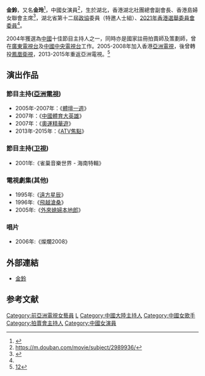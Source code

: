 {{distinguish|金鈴 (旅遊攝影作家)}}
'''金鈴'''，又名'''金玲'''<ref name="ling">{{cite news |title=「基層」選委金玲：疫情下好多媽媽帶子女自殺　政府應提供主婦 KOL 培訓 |url=https://www.thestandnews.com/politics/ab%E5%9F%BA%E5%B1%A4%E9%81%B8%E5%A7%94%E9%87%91%E7%8E%B2%E7%96%AB%E6%83%85%E4%B8%8B%E5%A5%BD%E5%A4%9A%E5%AA%BD%E5%AA%BD%E5%B8%B6%E5%AD%90%E5%A5%B3%E8%87%AA%E6%AE%BA-%E6%94%BF%E5%BA%9C%E6%87%89%E6%8F%90%E4%BE%9B%E4%B8%BB%E5%A9%A6-kol-%E5%9F%B9%E8%A8%93 |accessdate=2021-11-19 |work=立場新聞 |date=2021-09-18}}</ref>，中國女演員<ref>https://m.douban.com/movie/subject/2989936/</ref>，生於湖北，香港湖北社團總會副會長、香港島婦女聯會主席<ref>{{cite news |title=港島婦聯助貧困家庭女性創業 金鈴疫下陪囡囡行山Keep Fit |url=https://hd.stheadline.com/life/ent/realtime/2005857/%E5%8D%B3%E6%99%82-%E5%A8%9B%E6%A8%82-%E6%B8%AF%E5%B3%B6%E5%A9%A6%E8%81%AF%E5%8A%A9%E8%B2%A7%E5%9B%B0%E5%AE%B6%E5%BA%AD%E5%A5%B3%E6%80%A7%E5%89%B5%E6%A5%AD-%E9%87%91%E9%88%B4%E7%96%AB%E4%B8%8B%E9%99%AA%E5%9B%A1%E5%9B%A1%E8%A1%8C%E5%B1%B1Keep-Fit |accessdate=2021-11-19 |work=頭條日報 |date=2021-02-23}}</ref>，湖北省第十二屆[[中國人民政治协商会议|政協]]委員（特邀人士組）、[[2021年香港選舉委員會委員名單|2021年香港選舉委員會委員]]<ref name="ling" />。

2004年獲選為[[中國|中國]]十佳節目主持人之一，同時亦是國家註冊拍賣師及策劃師，曾在[[廣東電視台|廣東電視台]]及[[中國中央電視台|中國中央電視台]]工作。2005-2008年加入香港[[亞洲電視|亞洲電視]]，後曾轉投[[鳳凰衛視|鳳凰衛視]]，2013-2015年重返亞洲電視。<ref>[https://hk.on.cc/hk/bkn/cnt/entertainment/20210428/bkn-20210428185120727-0428_00862_001.html][https://hk.on.cc/hk/bkn/cnt/entertainment/20210419/bkn-20210419200142948-0419_00862_001.html]</ref>

==演出作品==
===節目主持([[亞洲電視|亞洲電視]])===
*2005年-2007年：《[[體壇一週|體壇一週]]》
*2007年：《[[中國體育大英雄|中國體育大英雄]]》
*2007年：《[[奧運精華遊|奧運精華遊]]》
*2013年-2015年：《[[ATV焦點|ATV焦點]]》

===節目主持([[卫視|卫視]])===
*2001年:《雀巢音樂世界 - 海南特輯》

===電視劇集(其他)===
*1995年:《[[遠方星辰|遠方星辰]]》
*1996年:《[[飛越滄桑|飛越滄桑]]》
*2005年:《[[外來媳婦本地郎|外來媳婦本地郎]]》

===唱片===
*2006年:《燦爛2008》

==外部連結==
*[https://web.archive.org/web/20071215221757/http://app.hkatv.com/v3/atvstar/main.php?id=342&atype= 金鈴]

[[Category:前亞洲電視女藝員|Category:前亞洲電視女藝員]]
[[Category:金姓|L]]
[[Category:中國大陸主持人|Category:中國大陸主持人]]
[[Category:中國女歌手|Category:中國女歌手]]
[[Category:拍賣會主持人|Category:拍賣會主持人]]
[[Category:中國女演員|Category:中國女演員]]

==参考文献==
{{reflist}}